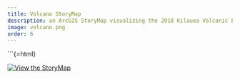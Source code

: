 ```yaml
---
title: Volcano StoryMap
description: an ArcGIS StoryMap visualizing the 2018 Kilauea Volcanic Eruption made in GEOG W12
image: volcano.png
order: 6
---
```


```{=html}

[![View the StoryMap](volcano.png)](https://storymaps.arcgis.com/stories/ad3d2d2eb93a4cb594f8df3a505d4732){target="_blank"}
